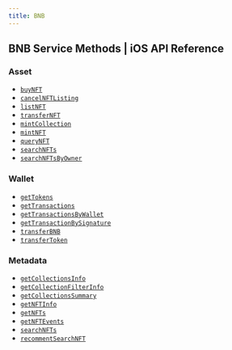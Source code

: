 ```yaml
---
title: BNB
---
```


## BNB Service Methods | iOS API Reference

### Asset
- [`buyNFT`](/api-reference/ios/bnb/asset/buyNFT)
- [`cancelNFTListing`](/api-reference/ios/bnb/asset/cancelNFTListing)
- [`listNFT`](/api-reference/ios/bnb/asset/listNFT)
- [`transferNFT`](/api-reference/ios/bnb/asset/transferNFT)
- [`mintCollection`](/api-reference/ios/bnb/asset/mintCollection)
- [`mintNFT`](/api-reference/ios/bnb/asset/mintNFT)
- [`queryNFT`](/api-reference/ios/bnb/asset/queryNFT)
- [`searchNFTs`](/api-reference/ios/bnb/asset/searchNFTs)
- [`searchNFTsByOwner`](/api-reference/ios/bnb/asset/searchNFTsByOwner)


### Wallet
- [`getTokens`](/api-reference/ios/bnb/wallet/getTokens)
- [`getTransactions`](/api-reference/ios/bnb/wallet/getTransactions)
- [`getTransactionsByWallet`](/api-reference/ios/bnb/wallet/getTransactionsByWallet)
- [`getTransactionBySignature`](/api-reference/ios/bnb/wallet/getTransactionBySignature)
- [`transferBNB`](/api-reference/ios/bnb/wallet/transferBNB)
- [`transferToken`](/api-reference/ios/bnb/wallet/transferToken)

### Metadata
- [`getCollectionsInfo`](/api-reference/ios/bnb/metadata/getCollectionsInfo)
- [`getCollectionFilterInfo`](/api-reference/ios/bnb/metadata/getCollectionFilterInfo)
- [`getCollectionsSummary`](/api-reference/ios/bnb/metadata/getCollectionsSummary)
- [`getNFTInfo`](/api-reference/ios/bnb/metadata/getNFTInfo)
- [`getNFTs`](/api-reference/ios/bnb/metadata/getNFTs)
- [`getNFTEvents`](/api-reference/ios/bnb/metadata/getNFTEvents)
- [`searchNFTs`](/api-reference/ios/bnb/metadata/searchNFTs)
- [`recommentSearchNFT`](/api-reference/ios/bnb/metadata/recommentSearchNFT)